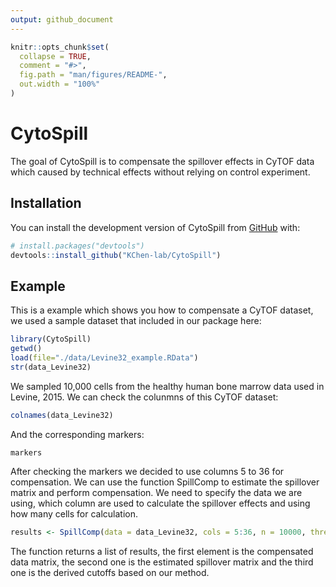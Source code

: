 ```yaml
---
output: github_document
---
```


<!-- README.md is generated from README.Rmd. Please edit that file -->

```r
knitr::opts_chunk$set(
  collapse = TRUE,
  comment = "#>",
  fig.path = "man/figures/README-",
  out.width = "100%"
)
```

# CytoSpill

<!-- badges: start -->
<!-- badges: end -->

The goal of CytoSpill is to compensate the spillover effects in CyTOF data which caused by technical effects without relying on control experiment.

## Installation

You can install the development version of CytoSpill from [GitHub](https://github.com/) with:

``` r
# install.packages("devtools")
devtools::install_github("KChen-lab/CytoSpill")
```
## Example

This is a example which shows you how to compensate a CyTOF dataset, we used a sample dataset that included in our package here:

```r
library(CytoSpill)
getwd()
load(file="./data/Levine32_example.RData")
str(data_Levine32)
```

We sampled 10,000 cells from the healthy human bone marrow data used in Levine, 2015. 
We can check the colunmns of this CyTOF dataset:

```r
colnames(data_Levine32)
```

And the corresponding markers:

```r
markers
```

After checking the markers we decided to use columns 5 to 36 for compensation.
We can use the function SpillComp to estimate the spillover matrix and perform compensation. We need to specify the data we are using, which column are used to calculate the spillover effects and using how many cells for calculation.

```r
results <- SpillComp(data = data_Levine32, cols = 5:36, n = 10000, threshold = 0.1, flexrep = 5, neighbor = 1)
```

The function returns a list of results, the first element is the compensated data matrix, the second one is the estimated spillover matrix and the third one is the derived cutoffs based on our method.
